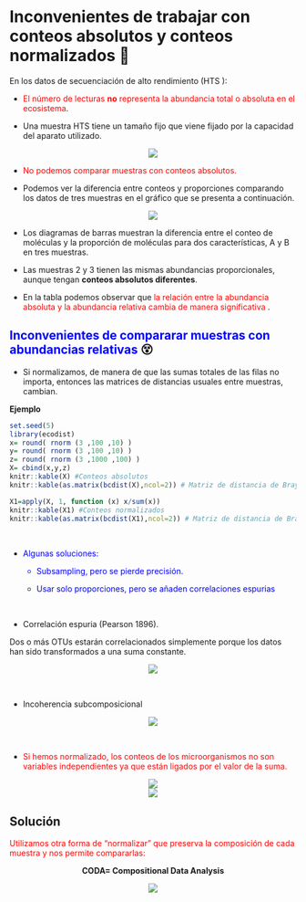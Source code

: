 # Inconvenientes de trabajar con conteos absolutos y conteos normalizados 🤯

En los datos de secuenciación de alto rendimiento ([HTS]{.highlight} ):

-   <font color="red"> El número de lecturas **no** representa la abundancia total o absoluta en el ecosistema</font>.

-   [Una muestra HTS tiene un tamaño fijo]{.highlight} que viene fijado por la capacidad del aparato utilizado.

<center>![](images/poblacion.PNG)</center>

- <font color="red">No podemos comparar muestras con conteos absolutos.</font>

-   Podemos ver la diferencia entre conteos y proporciones comparando los datos de tres muestras en el gráfico que se presenta a continuación.

<center>![](images/abundancias_relativas.PNG)</center>


-   Los diagramas de barras muestran la diferencia entre el conteo de moléculas y la proporción de moléculas para dos características, A y B en tres muestras.

-   Las muestras 2 y 3 tienen las mismas abundancias proporcionales, aunque tengan **conteos absolutos diferentes**.

-   En la tabla podemos observar que <font color="red">la relación entre la abundancia absoluta y la abundancia relativa cambia de manera significativa </font>.


## <font color="blue"> Inconvenientes de compararar muestras con abundancias relativas </font> 😵


-   Si normalizamos, de manera de que las sumas totales de las filas no importa, entonces las matrices de distancias usuales entre muestras, cambian.

**Ejemplo**

```r
set.seed(5)
library(ecodist)
x= round( rnorm (3 ,100 ,10) )
y= round( rnorm (3 ,100 ,10) )
z= round( rnorm (3 ,1000 ,100) )
X= cbind(x,y,z)
knitr::kable(X) #Conteos absolutos
knitr::kable(as.matrix(bcdist(X),ncol=2)) # Matriz de distancia de Bray-Curtis conteos absolutos

X1=apply(X, 1, function (x) x/sum(x)) 
knitr::kable(X1) #Conteos normalizados
knitr::kable(as.matrix(bcdist(X1),ncol=2)) # Matriz de distancia de Bray-Curtis conteos normalizados
```

<br>

-   <font color="blue">Algunas soluciones:

    -   Subsampling, pero se pierde precisión.

    -   Usar solo proporciones, pero se añaden correlaciones espurias </font>

<br>

-   [Correlación espuria]{.highlight} (Pearson 1896).

Dos o más OTUs estarán correlacionados simplemente porque los datos han sido transformados a una suma constante.

<center>![](images/espuria.PNG)</center>

<br>

-   [Incoherencia subcomposicional]{.highlight}

<center>![](images/subcomposicion.PNG)</center>

<br>

-   <font color="red"> Si hemos normalizado, los conteos de los microorganismos no son variables independientes ya que están ligados por el valor de la suma.</font>

<center>![](images/nature.PNG)</center>

<center>![](images/FP.PNG)</center>

## Solución

::: box
<p class="text-danger">

<font color="red"> Utilizamos otra forma de "normalizar" que preserva la composición de cada muestra y nos permite compararlas: 
<center>
</font>**CODA= Compositional Data Analysis**
</center>
</p>
:::
 


<center>![](images/frontiers.PNG)</center>

<br>